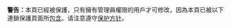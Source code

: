 <div id="cascadeprotectedwarning">
<strong>警告：</strong>本頁已經被保護，只有擁有管理員權限的用戶才可修改，因為本頁已被以下連鎖保護頁面所[[Wikipedia:嵌入包含|包含]]。请注意遵守[[Wikipedia:保護方針|保护方针]]。

{{fmbox warning ruler}}
</div>